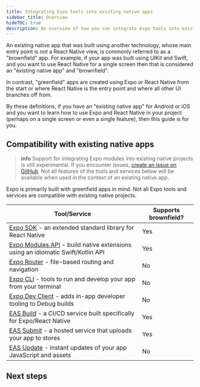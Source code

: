 ```yaml
---
title: Integrating Expo tools into existing native apps
sidebar_title: Overview
hideTOC: true
description: An overview of how you can integrate Expo tools into existing native apps ("brownfield" apps).
---
```



An existing native app that was built using another technology, whose main entry point is _not_ a React Native view, is commonly referred to as a "brownfield" app. For example, if your app was built using UIKit and Swift, and you want to use React Native for a single screen then that is considered an "existing native app" and "brownfield".

In contrast, "greenfield" apps are created using Expo or React Native from the start or where React Native is the entry point and where all other UI branches off from.

By these definitions, if you have an "existing native app" for Android or iOS and you want to learn how to use Expo and React Native in your project (perhaps on a single screen or even a single feature), then this guide is for you.

## Compatibility with existing native apps

> **info** Support for integrating Expo modules into existing native projects is still experimental. If you encounter issues, [create an issue on GitHub](https://github.com/expo/expo/issues). Not all features of the tools and services below will be available when used in the context of an existing native app.

Expo is primarily built with greenfield apps in mind. Not all Expo tools and services are compatible with existing native projects.

| Tool/Service                                                                                         | Supports brownfield? |
| ---------------------------------------------------------------------------------------------------- | -------------------- |
| [Expo SDK](/versions/latest/) - an extended standard library for React Native                        | Yes                  |
| [Expo Modules API](/modules/overview/) - build native extensions using an idiomatic Swift/Kotlin API | Yes                  |
| [Expo Router](/router/introduction/) - file-based routing and navigation                             | No                   |
| [Expo CLI](/more/expo-cli/) - tools to run and develop your app from your terminal                   | No                   |
| [Expo Dev Client](/versions/latest/sdk/dev-client/) - adds in-app developer tooling to Debug builds  | No                   |
| [EAS Build](/build/introduction/) - a CI/CD service built specifically for Expo/React Native         | Yes                  |
| [EAS Submit](/submit/introduction/) - a hosted service that uploads your app to stores               | Yes                  |
| [EAS Update](/eas-update/introduction/) - instant updates of your app JavaScript and assets          | No                   |

## Next steps

<BoxLink
  title="Integrating your first React Native view"
  description="Learn how to add a React Native root view to your existing native app in the React Native docs."
  href="https://reactnative.dev/docs/integration-with-existing-apps"
/>

<BoxLink
  title="Install Expo modules"
  description="Install the Expo Modules API and use it to add existing Expo modules or write your own native extensions."
  href="/brownfield/installing-expo-modules/"
/>
